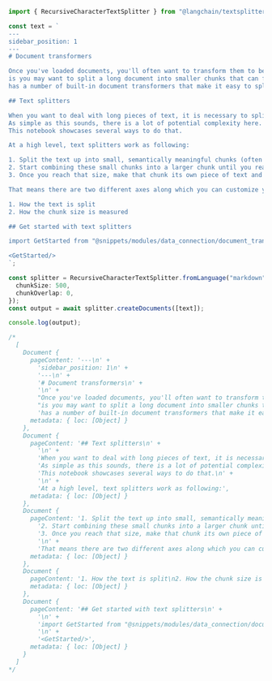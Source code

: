 ```typescript
import { RecursiveCharacterTextSplitter } from "@langchain/textsplitters";

const text = `
---
sidebar_position: 1
---
# Document transformers

Once you've loaded documents, you'll often want to transform them to better suit your application. The simplest example
is you may want to split a long document into smaller chunks that can fit into your model's context window. LangChain
has a number of built-in document transformers that make it easy to split, combine, filter, and otherwise manipulate documents.

## Text splitters

When you want to deal with long pieces of text, it is necessary to split up that text into chunks.
As simple as this sounds, there is a lot of potential complexity here. Ideally, you want to keep the semantically related pieces of text together. What "semantically related" means could depend on the type of text.
This notebook showcases several ways to do that.

At a high level, text splitters work as following:

1. Split the text up into small, semantically meaningful chunks (often sentences).
2. Start combining these small chunks into a larger chunk until you reach a certain size (as measured by some function).
3. Once you reach that size, make that chunk its own piece of text and then start creating a new chunk of text with some overlap (to keep context between chunks).

That means there are two different axes along which you can customize your text splitter:

1. How the text is split
2. How the chunk size is measured

## Get started with text splitters

import GetStarted from "@snippets/modules/data_connection/document_transformers/get_started.mdx"

<GetStarted/>
`;

const splitter = RecursiveCharacterTextSplitter.fromLanguage("markdown", {
  chunkSize: 500,
  chunkOverlap: 0,
});
const output = await splitter.createDocuments([text]);

console.log(output);

/*
  [
    Document {
      pageContent: '---\n' +
        'sidebar_position: 1\n' +
        '---\n' +
        '# Document transformers\n' +
        '\n' +
        "Once you've loaded documents, you'll often want to transform them to better suit your application. The simplest example\n" +
        "is you may want to split a long document into smaller chunks that can fit into your model's context window. LangChain\n" +
        'has a number of built-in document transformers that make it easy to split, combine, filter, and otherwise manipulate documents.',
      metadata: { loc: [Object] }
    },
    Document {
      pageContent: '## Text splitters\n' +
        '\n' +
        'When you want to deal with long pieces of text, it is necessary to split up that text into chunks.\n' +
        'As simple as this sounds, there is a lot of potential complexity here. Ideally, you want to keep the semantically related pieces of text together. What "semantically related" means could depend on the type of text.\n' +
        'This notebook showcases several ways to do that.\n' +
        '\n' +
        'At a high level, text splitters work as following:',
      metadata: { loc: [Object] }
    },
    Document {
      pageContent: '1. Split the text up into small, semantically meaningful chunks (often sentences).\n' +
        '2. Start combining these small chunks into a larger chunk until you reach a certain size (as measured by some function).\n' +
        '3. Once you reach that size, make that chunk its own piece of text and then start creating a new chunk of text with some overlap (to keep context between chunks).\n' +
        '\n' +
        'That means there are two different axes along which you can customize your text splitter:',
      metadata: { loc: [Object] }
    },
    Document {
      pageContent: '1. How the text is split\n2. How the chunk size is measured',
      metadata: { loc: [Object] }
    },
    Document {
      pageContent: '## Get started with text splitters\n' +
        '\n' +
        'import GetStarted from "@snippets/modules/data_connection/document_transformers/get_started.mdx"\n' +
        '\n' +
        '<GetStarted/>',
      metadata: { loc: [Object] }
    }
  ]
*/
```
